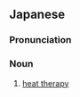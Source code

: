 ==Japanese==
{{ja-kanjitab|おん|ねつ|りょう|ほう|yomi=on}}
{{wikipedia|lang=ja}}

===Pronunciation===
{{ja-pron|yomi=o|おんねつ りょうほう}}

===Noun===
{{ja-noun|おんねつ りょうほう}}

# [[heat therapy]]